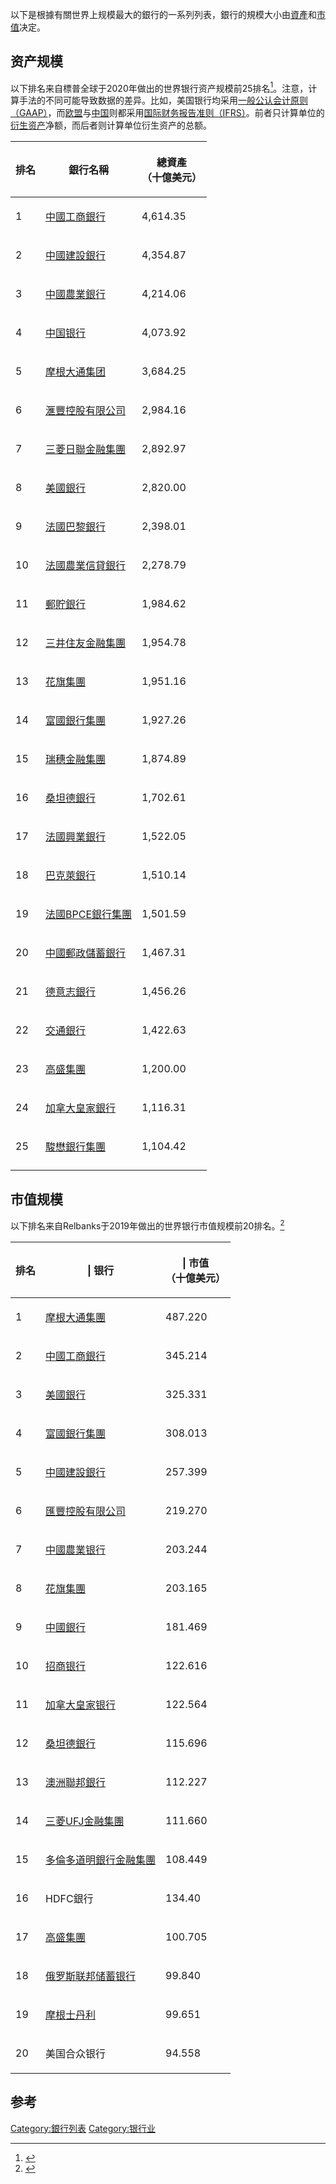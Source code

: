 以下是根據有關世界上规模最大的銀行的一系列列表，銀行的規模大小由[[资产|資產]]和[[市值|市值]]决定。
== 资产规模 ==
以下排名来自標普全球于2020年做出的世界银行资产规模前25排名<ref>{{cite web|url=https://www.spglobal.com/marketintelligence/en/news-insights/latest-news-headlines/the-world-s-100-largest-banks-2020-57854079|title=The world's 100 largest banks, 2020|accessdate=|author=|date=2020|publisher=S&P Global|archive-date=2020-06-02|archive-url=https://web.archive.org/web/20200602194906/https://www.spglobal.com/marketintelligence/en/news-insights/latest-news-headlines/the-world-s-100-largest-banks-2020-57854079|dead-url=no}}</ref>。注意，计算手法的不同可能导致数据的差异。比如，美国银行均采用[[一般公认会计原则|一般公认会计原则（GAAP）]]，而[[欧盟|欧盟]]与[[中国|中国]]则都采用[[国际财务报告准则|国际财务报告准则（IFRS）]]。前者只计算单位的[[金融衍生工具|衍生资产]]净额，而后者则计算单位衍生资产的总额。

{|class="wikitable sortable"
|-
! data-sort-type="number" | 排名
! 銀行名稱
! 總資產<br />（十億美元）
|-
| 1
| {{flagicon|China}} [[中國工商銀行|中國工商銀行]]
| 4,614.35
|-
| 2
| {{flagicon|China}} [[中國建設銀行|中國建設銀行]]
| 4,354.87
|-
| 3
| {{flagicon|China}} [[中國農業銀行|中國農業銀行]]
| 4,214.06
|-
| 4
| {{flagicon|China}} [[中国银行|中国银行]]
| 4,073.92
|-
| 5
| {{flagicon|United States}} [[摩根大通|摩根大通集团]] 
| 3,684.25
|-
| 6
| {{flagicon|United Kingdom}} [[滙豐控股有限公司|滙豐控股有限公司]] 
| 2,984.16
|-
| 7
| {{flagicon|Japan}} [[三菱日聯金融集團|三菱日聯金融集團]]
| 2,892.97
|-  
| 8
| {{flagicon|United States}} [[美國銀行|美國銀行]]
| 2,820.00
|-
| 9
| {{flagicon|France}} [[法國巴黎銀行|法國巴黎銀行]]
| 2,398.01
|-
| 10
| {{flagicon|France}} [[法國農業信貸銀行|法國農業信貸銀行]]
| 2,278.79
|-
| 11
| {{flagicon|Japan}} [[郵貯銀行|郵貯銀行]]
| 1,984.62
|-
| 12
| {{flagicon|Japan}} [[三井住友金融集團|三井住友金融集團]]
| 1,954.78
|-
| 13
| {{flagicon|United States}} [[花旗集團|花旗集團]]
| 1,951.16
|-
| 14
| {{flagicon|United States}} [[富國銀行集團|富國銀行集團]]
| 1,927.26
|-
| 15
| {{flagicon|Japan}} [[瑞穗金融集團|瑞穗金融集團]]
| 1,874.89
|-
| 16
| {{flagicon|Spain}} [[桑坦德銀行|桑坦德銀行]]
| 1,702.61
|-
| 17
| {{flagicon|France}} [[法國興業銀行|法國興業銀行]]
| 1,522.05
|-
| 18
| {{flagicon|United Kingdom}} [[巴克萊銀行|巴克萊銀行]]
| 1,510.14
|-
| 19
| {{flagicon|France}} [[法國外貿銀行|法國BPCE銀行集團]]
| 1,501.59
|-
| 20
| {{flagicon|China}} [[中國郵政儲蓄銀行|中國郵政儲蓄銀行]]
| 1,467.31
|-
| 21
| {{flagicon|Germany}} [[德意志銀行|德意志銀行]]
| 1,456.26
|-
| 22
| {{flagicon|China}} [[交通銀行|交通銀行]]
| 1,422.63 
|-
| 23
|{{flagicon|United States}} [[高盛集團|高盛集團]]
| 1,200.00
|-
| 24
| {{flagicon|Canada}} [[加拿大皇家銀行|加拿大皇家銀行]]
| 1,116.31
|-
| 25
| {{flagicon|UK}} [[駿懋銀行集團|駿懋銀行集團]]
| 1,104.42
|-
|}

== 市值规模 ==

以下排名来自Relbanks于2019年做出的世界银行市值规模前20排名。<ref>{{Cite web | url = https://www.relbanks.com/worlds-top-banks/market-cap-2019 | title = World's Largest Banks 2019 | date = July 1, 2019 | publisher = Relbanks.com | access-date = 2021-09-27 | archive-date = 2022-05-04 | archive-url = https://web.archive.org/web/20220504202042/https://www.relbanks.com/worlds-top-banks/market-cap-2019 }}</ref>

{| class = "wikitable sortable"
|-
! data-sort-type = "number" | 排名
! | 银行
! | 市值 <br>（十億美元）
|-
| 1 {{steady}}
| {{flagicon|United States}} [[摩根大通|摩根大通集團]]
| 487.220
|-
| 2  {{increase|+1}}
| {{flagicon|China}} [[中国工商银行|中國工商銀行]]
| 345.214
|-
| 3 {{increase|+1}}
| {{flagicon|United States}} [[美国银行|美國銀行]]
| 325.331
|-
| 4  {{decrease|-1}}
| {{flagicon|United States}} [[富国银行集团|富國銀行集團]]
| 308.013
|-
| 5 {{steady}}
| {{flagicon|China}} [[中国建设银行|中國建設銀行]]
| 257.399
|-
| 6 {{steady}}
| {{flagicon|UK}} [[滙豐|匯豐控股有限公司]]
| 219.270
|-
| 7  {{increase|+1}}
| {{flagicon|China}} [[中国农业银行|中國農業银行]]
| 203.244
|-
| 8 {{decrease|-1}} 
| {{flagicon|USA}} [[花旗集团|花旗集團]] 
| 203.165
|-
| 9 {{steady}} 
| {{flagicon|China}} [[中国银行|中國銀行]] 
| 181.469
|-
| 10 {{increase|+1}}
|{{flagicon|China}} [[招商银行|招商银行]]
| 122.616
|-
| 11 {{steady}}
| {{flagicon|Canada}} [[加拿大皇家银行|加拿大皇家银行]]
| 122.564
|-
| 12 {{increase|+1}}
| {{flagicon|Spain}} [[桑坦德銀行|桑坦德銀行]]
| 115.696
|-
| 13 {{decrease|-1}}
| {{flagicon|Australia}} [[澳洲聯邦銀行|澳洲聯邦銀行]]
| 112.227
|-
| 14 {{steady}}
| {{flagicon|Japan}} [[三菱日联金融集团|三菱UFJ金融集團]]
| 111.660
|-
| 15  {{decrease|-1}} 
| {{flagicon|Canada}} [[多倫多道明銀行金融集團|多倫多道明銀行金融集團]] 
| 108.449
|-
| 16
| {{flagicon|India}} HDFC銀行
| 134.40
|-
| 17 {{decrease|-1}}
| {{flagicon|USA}} [[高盛|高盛集團]]
| 100.705
|-
| 18 {{increase|+1}}
| {{flagicon|Russia}} [[俄罗斯联邦储蓄银行|俄罗斯联邦储蓄银行]]
| 99.840
|-
| 19 {{decrease|-1}}
| {{flagicon|USA}} [[摩根士丹利|摩根士丹利]]
| 99.651
|-
| 20 {{decrease|-1}}
| {{flagicon|USA}} 美国合众银行
| 94.558

|}

== 参考 ==

[[Category:銀行列表|Category:銀行列表]]
[[Category:银行业|Category:银行业]]